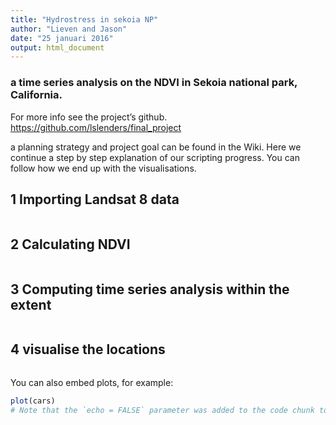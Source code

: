 ```yaml
---
title: "Hydrostress in sekoia NP"
author: "Lieven and Jason"
date: "25 januari 2016"
output: html_document
---
```

### a time series analysis on the NDVI in Sekoia national park, California.

For more info see the project's github. <https://github.com/lslenders/final_project> 

a planning strategy and project goal can be found in the Wiki.
Here we continue a step by step explanation of our scripting progress. You can follow how we end up with the visualisations.

## 1 Importing Landsat 8 data
```r

```

## 2 Calculating NDVI

```r

```


## 3 Computing time series analysis within the extent

```r

```


## 4 visualise the locations 
```r

```





You can also embed plots, for example:

```r
plot(cars)
# Note that the `echo = FALSE` parameter was added to the code chunk to prevent printing of the R code that generated the plot.
```


